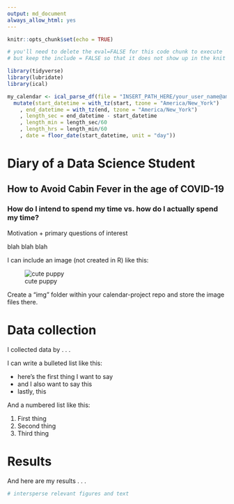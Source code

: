 ```yaml
---
output: md_document
always_allow_html: yes
---
```


```r
knitr::opts_chunk$set(echo = TRUE)
```


```r
# you'll need to delete the eval=FALSE for this code chunk to execute
# but keep the include = FALSE so that it does not show up in the knit file (on the webpage)

library(tidyverse)
library(lubridate)
library(ical)

my_calendar <- ical_parse_df(file = "INSERT_PATH_HERE/your_user_name@amherst.edu.ics") %>%
  mutate(start_datetime = with_tz(start, tzone = "America/New_York")
    , end_datetime = with_tz(end, tzone = "America/New_York")
    , length_sec = end_datetime - start_datetime
    , length_min = length_sec/60
    , length_hrs = length_min/60
    , date = floor_date(start_datetime, unit = "day"))
```

# Diary of a Data Science Student
## How to Avoid Cabin Fever in the age of COVID-19
### How do I intend to spend my time vs. how do I actually spend my time?

Motivation + primary questions of interest

blah blah blah

I can include an image (not created in R) like this:

![cute puppy](./img/cute_puppy.png)

Create a "img" folder within your calendar-project repo and store the image files there.

# Data collection

I collected data by . . . 

I can write a bulleted list like this:

- here's the first thing I want to say
- and I also want to say this
- lastly, this

And a numbered list like this:

1. First thing
2. Second thing
3. Third thing

# Results

And here are my results . . .

```r
# intersperse relevant figures and text
```
